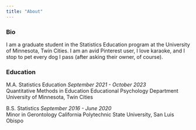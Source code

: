 ```yaml
---
title: "About"
---
```


### Bio
I am a graduate student in the Statistics Education program at the University of Minnesota, Twin Cities. I am an avid Pinterest user, I love karaoke, and I stop to pet every dog I pass (after asking their owner, of course).

### Education
M.A. Statistics Education
*September 2021 - October 2023*   
Quantitative Methods in Education
Educational Psychology Department
University of Minnesota, Twin Cities

B.S. Statistics
*September 2016 - June 2020*    
Minor in Gerontology
California Polytechnic State University, San Luis Obispo